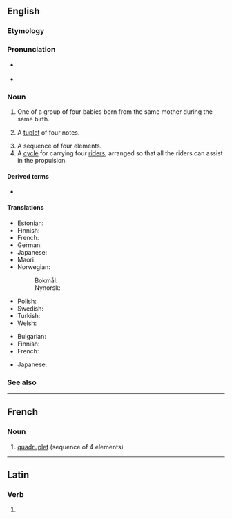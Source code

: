 ==English==
{{wikipedia}}

===Etymology===
{{suffix|en|quadruple|et}}

===Pronunciation===
* {{a|RP}} {{IPA|en|/kwɒˈdɹʌplət/|/kwɑˈdɹuːplət/}}
* {{a|US|Canada}} {{IPA|en|/kwɑˈdɹʌplət/|/kwɑˈdɹuplət/}}

===Noun===
{{en-noun}}

# One of a group of four babies born from the same mother during the same birth.
# {{lb|en|music}} A [[tuplet]] of four notes.
# A sequence of four elements.
# A [[cycle]] for carrying four [[rider]]s, arranged so that all the riders can assist in the propulsion.

====Derived terms====
* {{l|en|prime quadruplet}}

====Translations====
{{trans-top|infant born as one of four}}
* Estonian: {{t|et|nelikud|p}}
* Finnish: {{t+|fi|nelonen}}
* French: {{t+|fr|quadruplé}}
* German: {{t+|de|Vierling|m}}
* Japanese: {{t+|ja|四つ子|tr=yotsugo|sc=Jpan}}
* Maori: {{t|mi|māhanga whā}}
* Norwegian:
*: Bokmål: {{t|nb|firling|m}}
*: Nynorsk: {{t|nn|firling|m}}
{{trans-mid}}
* Polish: {{t+|pl|czworaczek|m}}
* Swedish: {{t|sv|fyrling|c}}
* Turkish: {{t+|tr|dördüz}}
* Welsh: {{t|cy|pedrybled|m}}
{{trans-bottom}}

{{trans-top|sequence of four elements}}
* Bulgarian: {{t+|bg|четворка|f}}
* Finnish: {{t+|fi|nelikko}}
* French: {{t+|fr|quadruplet}}
{{trans-mid}}
* Japanese: {{t|ja|四つ組|tr=よつぐみ, yotsu-gumi}}
{{trans-bottom}}

===See also===
{{coefficient}}

----

==French==

===Noun===
{{fr-noun|m}}

# [[#Noun|quadruplet]] (sequence of 4 elements)

----

==Latin==

===Verb===
{{la-verb-form|quadruplet}}

# {{inflection of|la|quadruplō||3|s|pres|act|sub}}